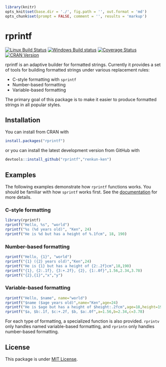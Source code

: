 ```r
library(knitr)
opts_knit$set(base.dir = './', fig.path = '', out.format = 'md')
opts_chunk$set(prompt = FALSE, comment = '', results = 'markup')
```

# rprintf

[![Linux Build Status](https://travis-ci.org/renkun-ken/rprintf.png?branch=master)](https://travis-ci.org/renkun-ken/rprintf) 
[![Windows Build status](https://ci.appveyor.com/api/projects/status/github/renkun-ken/rprintf?svg=true)](https://ci.appveyor.com/project/renkun-ken/rprintf)
[![Coverage Status](https://coveralls.io/repos/renkun-ken/rprintf/badge.svg)](https://coveralls.io/r/renkun-ken/rprintf) 
[![CRAN Version](http://www.r-pkg.org/badges/version/rprintf)](http://cran.rstudio.com/web/packages/rprintf)


rprintf is an adaptive builder for formatted strings. Currently it provides a set of tools for building formatted strings under various replacement rules: 

- C-style formatting with `sprintf`
- Number-based formatting
- Variable-based formatting

The primary goal of this package is to make it easier to produce formatted strings in all popular styles.

## Installation

You can install from CRAN with

```r
install.packages("rprintf")
```

or you can install the latest development version from GitHub with

```r
devtools::install_github("rprintf","renkun-ken")
```

## Examples

The following examples demonstrate how `rprintf` functions works. You should be familiar with how `sprintf` works first. See the [documentation](http://stat.ethz.ch/R-manual/R-devel/library/base/html/sprintf.html) for more details.

### C-style formatting

```r
library(rprintf)
rprintf("Hello, %s", "world")
rprintf("%s (%d years old)", "Ken", 24)
rprintf("He is %d but has a height of %.1fcm", 18, 190)
```

### Number-based formatting

```r
rprintf("Hello, {1}", "world")
rprintf("{1} ({2} years old)","Ken",24)
rprintf("He is {1} but has a height of {2:.2f}cm",18,190)
rprintf("{1}, {2:.1f}, {3:+.2f}, {2}, {1:.0f}",1.56,2.34,3.78)
rprintf("{2},{1}","x","y")
```

### Variable-based formatting

```r
rprintf("Hello, $name", name="world")
rprintf("$name ($age years old)",name="Ken",age=24)
rprintf("He is $age but has a height of $height:.2fcm",age=18,height=190)
rprintf("$a, $b:.1f, $c:+.2f, $b, $a:.0f",a=1.56,b=2.34,c=3.78)
```

For each type of formatting, a specialized function is also provided. `rprintv` only handles named variable-based formatting, and `rprintn` only handles number-based formatting.

## License

This package is under [MIT License](http://opensource.org/licenses/MIT).
